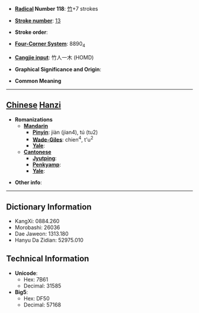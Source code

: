 * '''[[Wiktionary:Chinese radical index| Radical]] Number 118''': [[Wiktionary:Chinese radical index 竹|竹]]+7 strokes

* '''[[Wiktionary:Chinese total strokes index|Stroke number]]''': [[Wiktionary:Chinese total strokes index 13|13]]

* '''Stroke order''': 

* '''[[Wiktionary:Chinese four corner index|Four-Corner System]]''': 8890<sub>4</sub>

* '''[[Wiktionary:Chinese Cangjie index|Cangjie input]]''': 竹人一木 (HOMD)

* '''Graphical Significance and Origin''': 

* '''Common Meaning'''

----

== [[Chinese]] [[Hanzi]] ==

* '''Romanizations'''
** '''[[Mandarin]]'''
*** '''[[Pinyin]]''': jiàn (jian4), tú (tu2)
*** '''[[Wade-Giles]]''': chien<sup>4</sup>, t'u<sup>2</sup>
*** '''[[Yale]]''': 
** '''[[Cantonese]]'''
*** '''[[Jyutping]]''':
*** '''[[Penkyamp]]''': 
*** '''[[Yale]]''': 

* '''Other info''': 

----

== Dictionary Information ==

* KangXi: 0884.260
* Morobashi: 26036
* Dae Jaweon: 1313.180
* Hanyu Da Zidian: 52975.010

== Technical Information ==

* '''Unicode''':
** Hex: 7B61
** Decimal: 31585
* '''Big5''':
** Hex: DF50
** Decimal: 57168
